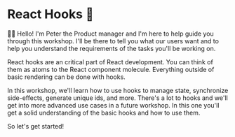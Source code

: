 # React Hooks 🎣

👨‍💼 Hello! I'm Peter the Product manager and I'm here to help guide you through
this workshop. I'll be there to tell you what our users want and to help you
understand the requirements of the tasks you'll be working on.

React hooks are an critical part of React development. You can think of them as
atoms to the React component molecule. Everything outside of basic rendering
can be done with hooks.

In this workshop, we'll learn how to use hooks to manage state, synchronize
side-effects, generate unique ids, and more. There's a lot to hooks and we'll
get into more advanced use cases in a future workshop. In this one you'll get
a solid understanding of the basic hooks and how to use them.

So let's get started!
